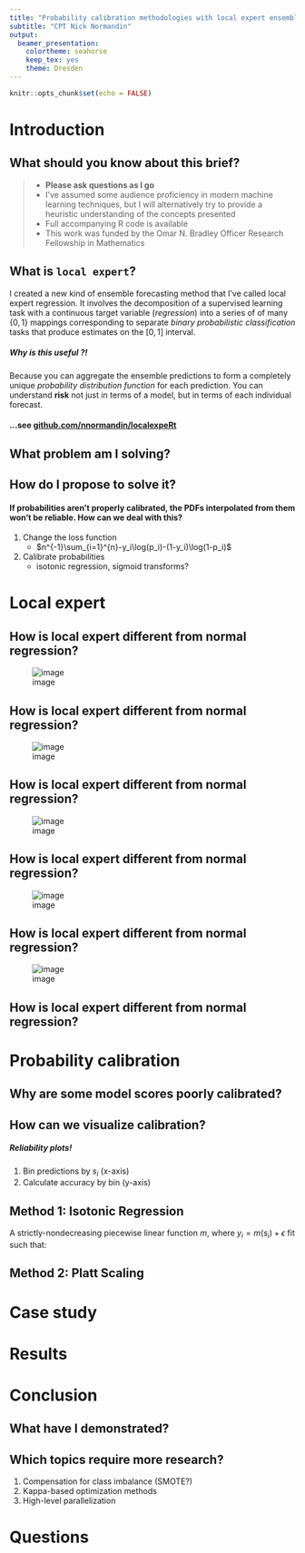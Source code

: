```yaml
---
title: "Probability calibration methodologies with local expert ensembles"
subtitle: "CPT Nick Normandin"
output: 
  beamer_presentation: 
    colortheme: seahorse
    keep_tex: yes
    theme: Dresden
---
```


```r
knitr::opts_chunk$set(echo = FALSE)
```

# Introduction

## What should you know about this brief?

> - **Please ask questions as I go**
> - I've assumed some audience proficiency in modern machine learning techniques, but I will alternatively try to provide a heuristic understanding of the concepts presented
> - Full accompanying R code is available
> - This work was funded by the Omar N. Bradley Officer Research Fellowship in Mathematics

## What is `local expert`?

I created a new kind of ensemble forecasting method that I've called local expert regression. It involves the decomposition of a supervised learning task with a continuous target variable (*regression*) into a series of of many $\{0, 1\}$ mappings corresponding to separate *binary probabilistic classification* tasks that produce estimates on the $[0, 1]$ interval.

#####  Why is this useful ?! 
Because you can aggregate the ensemble predictions to form a completely unique *probability distribution function* for each prediction. You can understand **risk** not just in terms of a model, but in terms of each individual forecast.

#### ...see **[github.com/nnormandin/localexpeRt](https://github.com/nnormandin/localexpeRt)**

<!-- ## What problem am I solving? -->

<!-- Most classification methods produce scores for class membership which are interpereted as measures of class affiliation probability. This is the foundation of local expert regression. However, these 'probabilities' are not usually **well-calibrated**.  -->
 
<!-- #### Definition -->
<!-- For a model $f$ and score $s_i$ to be well-calibrated for class $c_i$, the empirical probability of a correct classification $P(c_i | f( c_i | x_i)=s_i)$ must converge to $f(c_i | x_i) = s_i$. -->

<!-- #### Example -->
<!-- When $s_i = 0.9$, the probability of a correct classification should converge to $P(c_i | s_i = 0.9) = 0.9$. Otherwise, this isn't *really* a 'probability.' -->

## What problem am I solving?

\begin{columns}
\begin{column}{0.48\textwidth}

Most classification methods produce scores for class membership which are interpereted as measures of class affiliation probability. This is the foundation of local expert regression. However, these `probabilities' are not usually \textbf{well-calibrated}. 

\end{column}


\begin{column}{0.48\textwidth}
\begin{block}{Definition:}

For a model $f$ and score $s_i$ to be well-calibrated for class $c_i$, the empirical probability of a correct classification $P(c_i | f( c_i | x_i)=s_i)$ must converge to $f(c_i | x_i) = s_i$.

\end{block}
\begin{block}{Example:}

When $s_i = 0.9$, the probability of a correct classification should converge to $P(c_i | s_i = 0.9) = 0.9$. Otherwise, this isn't \textit{really} a `probability.'

\end{block}
\end{column}
\end{columns}



## How do I propose to solve it?

#### If probabilities aren't properly calibrated, the PDFs interpolated from them won't be reliable. How can we deal with this?

1. Change the loss function
     + $n^{-1}\sum_{i=1}^{n}-y_i\log(p_i)-(1-y_i)\log(1-p_i)$
2. Calibrate probabilities
     + isotonic regression, sigmoid transforms?

# Local expert

## How is local expert different from normal regression?

![image](~/R/projects/MORS_2017/figure1/first.png)

## How is local expert different from normal regression?
![image](~/R/projects/MORS_2017/figure1/second.png)

## How is local expert different from normal regression?
![image](~/R/projects/MORS_2017/figure1/third.png)

## How is local expert different from normal regression?
![image](~/R/projects/MORS_2017/figure1/fourth.png)

## How is local expert different from normal regression?
![image](~/R/projects/MORS_2017/figure1/last.png)


## How is local expert different from normal regression?


# Probability calibration

## Why are some model scores poorly calibrated?

\begin{columns}[t]
\begin{column}{0.48\textwidth}

\begin{block}{$s_i$ dense around 0.5}
\begin{itemize}
\item Maximal margin hyperplanes push scores away from extremes of distribution
\item Common in support vector machines, boosted learners
\end{itemize}
\end{block}

\end{column}


\begin{column}{0.48\textwidth}

\begin{block}{$s_i$ dense around 0, 1}
\begin{itemize}
\item Model assumptions make class probabilites unrealistically confident
\item Naive Bayes!
\end{itemize}
\end{block}
\end{column}
\end{columns}


## How can we visualize calibration?

##### Reliability plots!
1. Bin predictions by $s_i$ (x-axis)
2. Calculate accuracy by bin (y-axis)

## Method 1: Isotonic Regression
A strictly-nondecreasing piecewise linear function $m$, where $y_i = m(s_i) + \epsilon$ fit such that:

\begin{centering}
$\hat{m} = {argmin}_z \sum_i{y_i-z(s_i) ^2}$
\end{centering}

## Method 2: Platt Scaling


# Case study

# Results



# Conclusion

## What have I demonstrated?

## Which topics require more research?

1. Compensation for class imbalance (SMOTE?)
3. Kappa-based optimization methods
4. High-level parallelization

# Questions






